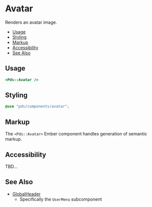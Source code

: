 
# Avatar
Renders an avatar image.

- [Usage](#usage)
- [Styling](#styling)
- [Markup](#markup)
- [Accessibility](#accessibility)
- [See Also](#see-also)


## Usage

```handlebars
<Pds::Avatar />
```
<ArgsTable of="PdsAvatar" />


## Styling
```scss
@use "pds/components/avatar";
```


## Markup
The `<Pds::Avatar>` Ember component handles generation of semantic markup.


## Accessibility
TBD...


## See Also
- [GlobalHeader](?path=/story/components-globalheader--index)
    - Specifically the `UserMenu` subcomponent
